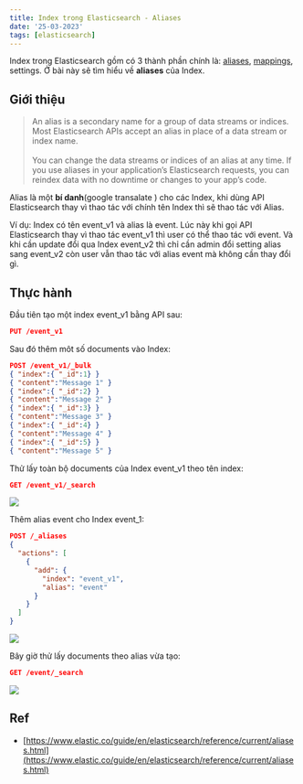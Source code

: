 ```yaml
---
title: Index trong Elasticsearch - Aliases
date: '25-03-2023'
tags: [elasticsearch]
---
```

Index trong Elasticsearch gồm có 3 thành phần chính là: [aliases](/posts/elasticsearch-index-alias), [mappings](/posts/elasticsearch-index-mapping), settings.
Ở bài này sẽ tìm hiểu về **aliases** của Index.
## Giới thiệu

>An alias is a secondary name for a group of data streams or indices. Most Elasticsearch APIs accept an alias in place of a data stream or index name.<br></br>You can change the data streams or indices of an alias at any time. If you use aliases in your application’s Elasticsearch requests, you can reindex data with no downtime or changes to your app’s code.


Alias là một **bí danh**(google transalate <span className="ec ec-grimacing"></span>
) cho các Index, khi dùng API Elasticsearch thay vì thao tác với chính tên Index thì sẽ thao tác với Alias.

Ví dụ: Index có tên event_v1 và alias là event.
Lúc này khi gọi API Elasticsearch thay vì thao tác event_v1 thì user có thể thao tác với event.
Và khi cần update đổi qua Index event_v2 thì chỉ cần admin đổi setting alias sang event_v2 còn user vẫn thao tác với alias event mà không cần thay đổi gì.

## Thực hành

Đầu tiên tạo một index event_v1 bằng API sau:

```json
PUT /event_v1
```

Sau đó thêm môt số documents vào Index:

```json
POST /event_v1/_bulk
{ "index":{ "_id":1} }
{ "content":"Message 1" }
{ "index":{ "_id":2} }
{ "content":"Message 2" }
{ "index":{ "_id":3} }
{ "content":"Message 3" }
{ "index":{ "_id":4} }
{ "content":"Message 4" }
{ "index":{ "_id":5} }
{ "content":"Message 5" }
```

Thử lấy toàn bộ documents của Index event_v1 theo tên index:

```json
GET /event_v1/_search
```
![](/metadata/es_001.png)

Thêm alias event cho Index event_1:

```json
POST /_aliases
{
  "actions": [
    {
      "add": {
        "index": "event_v1",
        "alias": "event"
      }
    }
  ]
}
```
![](/metadata/es_002.png)

Bây giờ thử lấy documents theo alias vừa tạo:

```json
GET /event/_search
```
![](/metadata/es_003.png)

## Ref
 - [https://www.elastic.co/guide/en/elasticsearch/reference/current/aliases.html](https://www.elastic.co/guide/en/elasticsearch/reference/current/aliases.html)